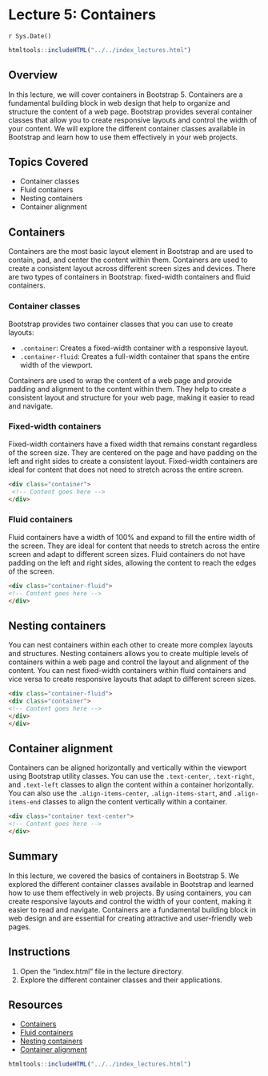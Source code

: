 # Lecture 5: Containers
`r Sys.Date()`

````r
htmltools::includeHTML("../../index_lectures.html")
````


## Overview

In this lecture, we will cover containers in Bootstrap 5. Containers are a
fundamental building block in web design that help to organize and structure
the content of a web page. Bootstrap provides several container classes that
allow you to create responsive layouts and control the width of your content.
We will explore the different container classes available in Bootstrap and
learn how to use them effectively in your web projects.

## Topics Covered

- Container classes
- Fluid containers
- Nesting containers
- Container alignment

## Containers

Containers are the most basic layout element in Bootstrap and are used to
contain, pad, and center the content within them. Containers are used to
create a consistent layout across different screen sizes and devices. There
are two types of containers in Bootstrap: fixed-width containers and fluid
containers.

### Container classes

Bootstrap provides two container classes that you can use to create layouts:

- `.container`: Creates a fixed-width container with a responsive layout.
- `.container-fluid`: Creates a full-width container that spans the entire
 width of the viewport.

Containers are used to wrap the content of a web page and provide padding and
alignment to the content within them. They help to create a consistent layout
and structure for your web page, making it easier to read and navigate.

### Fixed-width containers

Fixed-width containers have a fixed width that remains constant regardless of
the screen size. They are centered on the page and have padding on the left
and right sides to create a consistent layout. Fixed-width containers are
ideal for content that does not need to stretch across the entire screen.

```html
<div class="container">
 <!-- Content goes here -->
</div>
```

### Fluid containers

Fluid containers have a width of 100% and expand to fill the entire width of
the screen. They are ideal for content that needs to stretch across the
entire screen and adapt to different screen sizes. Fluid containers do not
have padding on the left and right sides, allowing the content to reach the
edges of the screen.

```html
<div class="container-fluid">
<!-- Content goes here -->
</div>
```

## Nesting containers

You can nest containers within each other to create more complex layouts and
structures. Nesting containers allows you to create multiple levels of
containers within a web page and control the layout and alignment of the
content. You can nest fixed-width containers within fluid containers and vice
versa to create responsive layouts that adapt to different screen sizes.

```html
<div class="container-fluid">
<div class="container">
<!-- Content goes here -->
</div>
</div>
```

## Container alignment

Containers can be aligned horizontally and vertically within the viewport
using Bootstrap utility classes. You can use the `.text-center`,
`.text-right`, and `.text-left` classes to align the content within a
container horizontally. You can also use the `.align-items-center`,
`.align-items-start`, and `.align-items-end` classes to align the content
vertically within a container.

```html
<div class="container text-center">
<!-- Content goes here -->
</div>
```

## Summary

In this lecture, we covered the basics of containers in Bootstrap 5. We
explored the different container classes available in Bootstrap and learned
how to use them effectively in web projects. By using containers, you can
create responsive layouts and control the width of your content, making it
easier to read and navigate. Containers are a fundamental building block in
web design and are essential for creating attractive and user-friendly web
pages.

## Instructions

1. Open the "index.html" file in the lecture directory.
1. Explore the different container classes and their applications.

## Resources

- [Containers](https://getbootstrap.com/docs/5.0/layout/containers/)
- [Fluid
  containers](https://getbootstrap.com/docs/5.0/layout/containers/#fluid-containers)
- [Nesting
  containers](https://getbootstrap.com/docs/5.0/layout/containers/#nesting)
- [Container
  alignment](https://getbootstrap.com/docs/5.0/layout/containers/#alignment)



````r
htmltools::includeHTML("../../index_lectures.html")
````

